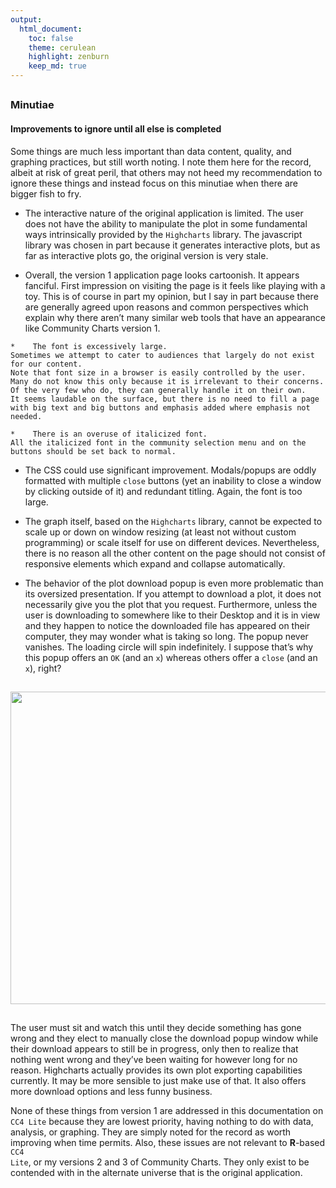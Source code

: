 ```yaml
---
output:
  html_document:
    toc: false
    theme: cerulean
    highlight: zenburn
    keep_md: true
---
```


##
##
### Minutiae

#### Improvements to ignore until all else is completed

Some things are much less important than data content, quality, and graphing practices, but still worth noting.
I note them here for the record,
albeit at risk of great peril, that others may not heed my recommendation to ignore these things and instead focus on this minutiae when there are bigger fish to fry.

*    The interactive nature of the original application is limited.
The user does not have the ability to manipulate the plot in some fundamental ways intrinsically provided by the <code>Highcharts</code> library.
The javascript library was chosen in part because it generates interactive plots, but as far as interactive plots go, the original version is very stale.

*    Overall, the version 1 application page looks cartoonish.
It appears fanciful.
First impression on visiting the page is it feels like playing with a toy.
This is of course in part my opinion,
but I say in part because there are generally agreed upon reasons and common perspectives which explain why there aren't many similar web tools that have an appearance like Community Charts version 1.
  
    *    The font is excessively large.
    Sometimes we attempt to cater to audiences that largely do not exist for our content.
    Note that font size in a browser is easily controlled by the user.
    Many do not know this only because it is irrelevant to their concerns.
    Of the very few who do, they can generally handle it on their own.
    It seems laudable on the surface, but there is no need to fill a page with big text and big buttons and emphasis added where emphasis not needed.
	
    *    There is an overuse of italicized font.
    All the italicized font in the community selection menu and on the buttons should be set back to normal.

*    The CSS could use significant improvement.
Modals/popups are oddly formatted with multiple <code>close</code> buttons (yet an inability to close a window by clicking outside of it) and redundant titling.
Again, the font is too large.

*    The graph itself, based on the <code>Highcharts</code> library, cannot be expected to scale up or down on window resizing (at least not without custom programming) or scale itself for use on different devices.
Nevertheless, there is no reason all the other content on the page should not consist of responsive elements which expand and collapse automatically.

*    The behavior of the plot download popup is even more problematic than its oversized presentation.
If you attempt to download a plot, it does not necessarily give you the plot that you request.
Furthermore, unless the user is downloading to somewhere like to their Desktop and it is in view and they happen to notice the downloaded file has appeared on their computer,
they may wonder what is taking so long.
The popup never vanishes.
The loading circle will spin indefinitely.
I suppose that's why this popup offers an <code>OK</code> (and an <code>x</code>) whereas others offer a <code>close</code> (and an <code>x</code>), right?

##

<img src="img/v1_dl_screen.png" height="500" width="900">

##

The user must sit and watch this until they decide something has gone wrong and they elect to manually close the download popup window while their download appears to still be in progress,
only then to realize that nothing went wrong and they've been waiting for however long for no reason.
Highcharts actually provides its own plot exporting capabilities currently.
It may be more sensible to just make use of that.
It also offers more download options and less funny business.

None of these things from version 1 are addressed in this documentation on <code>CC4 Lite</code> because they are lowest priority, having nothing to do with data, analysis, or graphing.
They are simply noted for the record as worth improving when time permits.
Also, these issues are not relevant to **R**-based <code>CC4 Lite</code>, or my versions 2 and 3 of Community Charts.
They only exist to be contended with in the alternate universe that is the original application.
